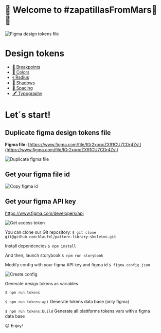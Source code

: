 
<Meta title="Overview/Intro" />

# 👋 Welcome to #zapatillasFromMars👟🚀

![Figma design tokens file](https://klaufel.com/tokens/img/figma-file.png)

# Design tokens

- [🍪 Breakpoints](/?path=/docs/overview-design-tokens-🍪-breakpoints--page)
- [🎨 Colors](/?path=/docs/overview-design-tokens-🎨-colors--page)
- [🌀 Radius](/?path=/docs/overview-design-tokens-🌀-radius--page)
- [🌚 Shadows](/?path=/docs/overview-design-tokens-🌚-shadows--page)
- [📐 Spacing](/?path=/docs/overview-design-tokens-📐-spacing--page)
- [🖋 Typography](/?path=/docs/overview-design-tokens-🖋typography--page)

# Let´s start!

## Duplicate figma design tokens file

**Figma file:** [https://www.figma.com/file/IGr2xoqcZX91CU7CDr4ZsI](https://www.figma.com/file/IGr2xoqcZX91CU7CDr4ZsI)

![Duplicate figma file](https://klaufel.com/tokens/img/duplicate-file.png)

## Get your figma file id

![Copy figma id](https://klaufel.com/tokens/img/copy-figma-id.png)

## Get your figma API key

https://www.figma.com/developers/api

![Get access token](https://klaufel.com/tokens/img/get-access-token.png)

You can clone our Git repository:
`$ git clone git@github.com:klaufel/pattern-library-skeleton.git`

Install dependencies
`$ npm install`

And then, launch storybook
`$ npm run storybook`

Modify config with your figma API key and figma id
`$ figma.config.json`

![Create config](https://klaufel.com/tokens/img/create-config.png)

Generate design tokens as variables

`$ npm run tokens`

`$ npm run tokens:api` Generate tokens data base (only figma)

`$ npm run tokens:build` Generate all plattforms tokens vars with a figma data base

😊 Enjoy!
